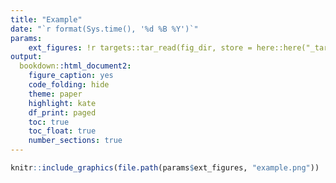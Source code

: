 ```yaml
---
title: "Example"
date: "`r format(Sys.time(), '%d %B %Y')`"
params:
    ext_figures: !r targets::tar_read(fig_dir, store = here::here("_targets"))
output: 
  bookdown::html_document2:
    figure_caption: yes
    code_folding: hide
    theme: paper
    highlight: kate
    df_print: paged
    toc: true
    toc_float: true
    number_sections: true
---
```


```r

knitr::include_graphics(file.path(params$ext_figures, "example.png"))
```

